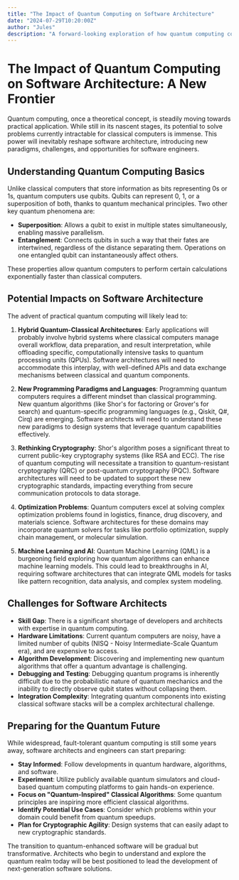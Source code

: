 ```yaml
---
title: "The Impact of Quantum Computing on Software Architecture"
date: "2024-07-29T10:20:00Z"
author: "Jules"
description: "A forward-looking exploration of how quantum computing could revolutionize software architecture and create new programming paradigms."
---
```


# The Impact of Quantum Computing on Software Architecture: A New Frontier

Quantum computing, once a theoretical concept, is steadily moving towards practical application. While still in its nascent stages, its potential to solve problems currently intractable for classical computers is immense. This power will inevitably reshape software architecture, introducing new paradigms, challenges, and opportunities for software engineers.

## Understanding Quantum Computing Basics

Unlike classical computers that store information as bits representing 0s or 1s, quantum computers use qubits. Qubits can represent 0, 1, or a superposition of both, thanks to quantum mechanical principles. Two other key quantum phenomena are:
- **Superposition**: Allows a qubit to exist in multiple states simultaneously, enabling massive parallelism.
- **Entanglement**: Connects qubits in such a way that their fates are intertwined, regardless of the distance separating them. Operations on one entangled qubit can instantaneously affect others.

These properties allow quantum computers to perform certain calculations exponentially faster than classical computers.

## Potential Impacts on Software Architecture

The advent of practical quantum computing will likely lead to:

1.  **Hybrid Quantum-Classical Architectures**:
    Early applications will probably involve hybrid systems where classical computers manage overall workflow, data preparation, and result interpretation, while offloading specific, computationally intensive tasks to quantum processing units (QPUs). Software architectures will need to accommodate this interplay, with well-defined APIs and data exchange mechanisms between classical and quantum components.

2.  **New Programming Paradigms and Languages**:
    Programming quantum computers requires a different mindset than classical programming. New quantum algorithms (like Shor's for factoring or Grover's for search) and quantum-specific programming languages (e.g., Qiskit, Q#, Cirq) are emerging. Software architects will need to understand these new paradigms to design systems that leverage quantum capabilities effectively.

3.  **Rethinking Cryptography**:
    Shor's algorithm poses a significant threat to current public-key cryptography systems (like RSA and ECC). The rise of quantum computing will necessitate a transition to quantum-resistant cryptography (QRC) or post-quantum cryptography (PQC). Software architectures will need to be updated to support these new cryptographic standards, impacting everything from secure communication protocols to data storage.

4.  **Optimization Problems**:
    Quantum computers excel at solving complex optimization problems found in logistics, finance, drug discovery, and materials science. Software architectures for these domains may incorporate quantum solvers for tasks like portfolio optimization, supply chain management, or molecular simulation.

5.  **Machine Learning and AI**:
    Quantum Machine Learning (QML) is a burgeoning field exploring how quantum algorithms can enhance machine learning models. This could lead to breakthroughs in AI, requiring software architectures that can integrate QML models for tasks like pattern recognition, data analysis, and complex system modeling.

## Challenges for Software Architects

- **Skill Gap**: There is a significant shortage of developers and architects with expertise in quantum computing.
- **Hardware Limitations**: Current quantum computers are noisy, have a limited number of qubits (NISQ - Noisy Intermediate-Scale Quantum era), and are expensive to access.
- **Algorithm Development**: Discovering and implementing new quantum algorithms that offer a quantum advantage is challenging.
- **Debugging and Testing**: Debugging quantum programs is inherently difficult due to the probabilistic nature of quantum mechanics and the inability to directly observe qubit states without collapsing them.
- **Integration Complexity**: Integrating quantum components into existing classical software stacks will be a complex architectural challenge.

## Preparing for the Quantum Future

While widespread, fault-tolerant quantum computing is still some years away, software architects and engineers can start preparing:
- **Stay Informed**: Follow developments in quantum hardware, algorithms, and software.
- **Experiment**: Utilize publicly available quantum simulators and cloud-based quantum computing platforms to gain hands-on experience.
- **Focus on "Quantum-Inspired" Classical Algorithms**: Some quantum principles are inspiring more efficient classical algorithms.
- **Identify Potential Use Cases**: Consider which problems within your domain could benefit from quantum speedups.
- **Plan for Cryptographic Agility**: Design systems that can easily adapt to new cryptographic standards.

The transition to quantum-enhanced software will be gradual but transformative. Architects who begin to understand and explore the quantum realm today will be best positioned to lead the development of next-generation software solutions.
